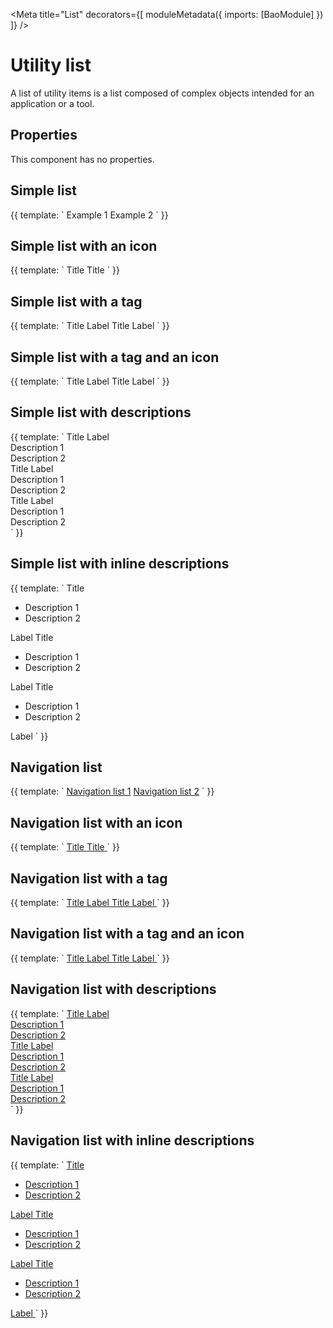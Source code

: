 
<Meta
  title="List"
  decorators={[
    moduleMetadata({
      imports: [BaoModule]
    })
  ]}
/>

# Utility list

A list of utility items is a list composed of complex objects intended for an application or a tool.

## Properties

This component has no properties.

## Simple list

<Preview>
  <Story name="Simple list">
    {{
      template: `
          <bao-list>
            <bao-list-item>Example 1</bao-list-item>
            <bao-list-item>Example 2</bao-list-item>
          </bao-list>
    `
    }}
  </Story>
</Preview>

## Simple list with an icon

<Preview>
  <Story name="Simple list - Icon">
    {{
      template: `
          <bao-list>
            <bao-list-item>
              <bao-icon svgIcon="icon-eye"></bao-icon>
              <span bao-list-item-title>Title</span>
            </bao-list-item>
            <bao-list-item>
              <bao-icon svgIcon="icon-eye"></bao-icon>
              <span bao-list-item-title>Title</span>
            </bao-list-item>
          </bao-list>
    `
    }}
  </Story>
</Preview>

## Simple list with a tag

<Preview>
  <Story name="Simple list - tag">
    {{
      template: `
          <bao-list>
            <bao-list-item>
                <span bao-list-item-title>Title</span>
                <bao-tag type="positive"><span>Label</span></bao-tag>
            </bao-list-item>
            <bao-list-item>
                <span bao-list-item-title>Title</span>
                <bao-tag type="positive"><span>Label</span></bao-tag>
            </bao-list-item>
          </bao-list>
    `
    }}
  </Story>
</Preview>

## Simple list with a tag and an icon

<Preview>
  <Story name="Simple list - tag & icon">
    {{
      template: `
          <bao-list>
            <bao-list-item>
                <bao-icon svgIcon="icon-eye"></bao-icon>
                <span bao-list-item-title>Title</span>
                <bao-tag type="positive"><span>Label</span></bao-tag>
            </bao-list-item>
            <bao-list-item>
                <bao-icon svgIcon="icon-eye"></bao-icon>
                <span bao-list-item-title>Title</span>
                <bao-tag type="positive"><span>Label</span></bao-tag>
            </bao-list-item>
          </bao-list>
    `
    }}
  </Story>
</Preview>

## Simple list with descriptions

<Preview>
  <Story name="Simple list - Description">
    {{
      template: `
          <bao-list>
              <bao-list-item>
                <bao-icon svgIcon="icon-eye"></bao-icon>
                <span bao-list-item-title>Title</span>
                <bao-tag type="positive"><span>Label</span></bao-tag>
                <bao-list-item-description>
                  <div>Description 1</div>
                  <div>Description 2</div>
                </bao-list-item-description>
              </bao-list-item>
              <bao-list-item>
                <bao-icon svgIcon="icon-eye"></bao-icon>
                <span bao-list-item-title>Title</span>
                <bao-tag type="positive"><span>Label</span></bao-tag>
                <bao-list-item-description>
                  <div>Description 1</div>
                  <div>Description 2</div>
                </bao-list-item-description>
              </bao-list-item>
              <bao-list-item>
                <bao-icon svgIcon="icon-eye"></bao-icon>
                <span bao-list-item-title>Title</span>
                <bao-tag type="positive"><span>Label</span></bao-tag>
                <bao-list-item-description>
                  <div>Description 1</div>
                  <div>Description 2</div>
                </bao-list-item-description>
              </bao-list-item>
          </bao-list>
    `
    }}
  </Story>
</Preview>

## Simple list with inline descriptions

<Preview>
  <Story name="Simple list - Inline description">
    {{
      template: `
          <bao-list>
              <bao-list-item>
                <bao-icon svgIcon="icon-eye"></bao-icon>
                <span bao-list-item-title>Title</span>
                <ul bao-list-item-description>
                  <li>Description 1</li>
                  <li>Description 2</li>
                </ul>
                <bao-tag type="positive"><span>Label</span></bao-tag>
              </bao-list-item>
              <bao-list-item>
                <bao-icon svgIcon="icon-eye"></bao-icon>
                <span bao-list-item-title>Title</span>
                <ul bao-list-item-description>
                  <li>Description 1</li>
                  <li>Description 2</li>
                </ul>
                <bao-tag type="positive"><span>Label</span></bao-tag>
              </bao-list-item>
              <bao-list-item>
                <bao-icon svgIcon="icon-eye"></bao-icon>
                <span bao-list-item-title>Title</span>
                <ul bao-list-item-description>
                  <li>Description 1</li>
                  <li>Description 2</li>
                </ul>
                <bao-tag type="positive"><span>Label</span></bao-tag>
              </bao-list-item>
          </bao-list>
    `
    }}
  </Story>
</Preview>



## Navigation list

<Preview>
  <Story name="Navigation list">
    {{
      template: `
          <bao-nav-list>
            <a bao-list-item href="#">Navigation list 1</a>
            <a bao-list-item href="#">Navigation list 2</a>
          </bao-nav-list>
    `
    }}
  </Story>
</Preview>

## Navigation list with an icon

<Preview>
  <Story name="Navigation list - Icon">
    {{
      template: `
          <bao-nav-list>
            <a bao-list-item href=#>
              <bao-icon svgIcon="icon-eye"></bao-icon>
              <span bao-list-item-title>Title</span>
            </a>
            <a bao-list-item href=#>
              <bao-icon svgIcon="icon-eye"></bao-icon>
              <span bao-list-item-title>Title</span>
            </a>
          </bao-nav-list>
    `
    }}
  </Story>
</Preview>

## Navigation list with a tag

<Preview>
  <Story name="Navigation list - tag">
    {{
      template: `
          <bao-nav-list>
            <a bao-list-item href=#>
                <span bao-list-item-title>Title</span>
                <bao-tag type="positive"><span>Label</span></bao-tag>
            </a>
            <a bao-list-item href=#>
                <span bao-list-item-title>Title</span>
                <bao-tag type="positive"><span>Label</span></bao-tag>
            </a>
          </bao-nav-list>
    `
    }}
  </Story>
</Preview>

## Navigation list with a tag and an icon

<Preview>
  <Story name="Navigation list - tag & icon">
    {{
      template: `
          <bao-nav-list>
            <a bao-list-item href=#>
                <bao-icon svgIcon="icon-eye"></bao-icon>
                <span bao-list-item-title>Title</span>
                <bao-tag type="positive"><span>Label</span></bao-tag>
            </a>
            <a bao-list-item href=#>
                <bao-icon svgIcon="icon-eye"></bao-icon>
                <span bao-list-item-title>Title</span>
                <bao-tag type="positive"><span>Label</span></bao-tag>
            </a>
          </bao-nav-list>
    `
    }}
  </Story>
</Preview>

## Navigation list with descriptions

<Preview>
  <Story name="Navigation list - Description">
    {{
      template: `
          <bao-nav-list>
              <a bao-list-item href=#>
                <bao-icon svgIcon="icon-eye"></bao-icon>
                <span bao-list-item-title>Title</span>
                <bao-tag type="positive"><span>Label</span></bao-tag>
                <bao-list-item-description>
                  <div>Description 1</div>
                  <div>Description 2</div>
                </bao-list-item-description>
              </a>
              <a bao-list-item href=#>
                <bao-icon svgIcon="icon-eye"></bao-icon>
                <span bao-list-item-title>Title</span>
                <bao-tag type="positive"><span>Label</span></bao-tag>
                <bao-list-item-description>
                  <div>Description 1</div>
                  <div>Description 2</div>
                </bao-list-item-description>
              </a>
              <a bao-list-item href=#>
                <bao-icon svgIcon="icon-eye"></bao-icon>
                <span bao-list-item-title>Title</span>
                <bao-tag type="positive"><span>Label</span></bao-tag>
                <bao-list-item-description>
                  <div>Description 1</div>
                  <div>Description 2</div>
                </bao-list-item-description>
              </a>
          </bao-nav-list>
    `
    }}
  </Story>
</Preview>

## Navigation list with inline descriptions

<Preview>
  <Story name="Navigation list - Inline description">
    {{
      template: `
          <bao-nav-list>
              <a bao-list-item href=#>
                <bao-icon svgIcon="icon-eye"></bao-icon>
                <span bao-list-item-title>Title</span>
                <ul bao-list-item-description>
                  <li>Description 1</li>
                  <li>Description 2</li>
                </ul>
                <bao-tag type="positive"><span>Label</span></bao-tag>
              </a>
              <a bao-list-item href=#>
                <bao-icon svgIcon="icon-eye"></bao-icon>
                <span bao-list-item-title>Title</span>
                <ul bao-list-item-description>
                  <li>Description 1</li>
                  <li>Description 2</li>
                </ul>
                <bao-tag type="positive"><span>Label</span></bao-tag>
              </a>
              <a bao-list-item href=#>
                <bao-icon svgIcon="icon-eye"></bao-icon>
                <span bao-list-item-title>Title</span>
                <ul bao-list-item-description>
                  <li>Description 1</li>
                  <li>Description 2</li>
                </ul>
                <bao-tag type="positive"><span>Label</span></bao-tag>
              </a>
          </bao-nav-list>
    `
    }}
  </Story>
</Preview>
